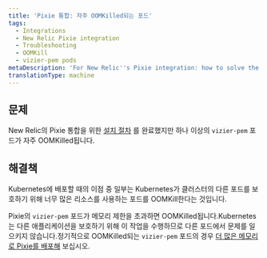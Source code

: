 ```yaml
---
title: 'Pixie 통합: 자주 OOMKilled되는 포드'
tags:
  - Integrations
  - New Relic Pixie integration
  - Troubleshooting
  - OOMKill
  - vizier-pem pods
metaDescription: 'For New Relic''s Pixie integration: how to solve the problem of vizier-pem pods being OOMKilled.'
translationType: machine
---
```


## 문제

New Relic의 Pixie 통합을 위한 [설치 절차](/docs/kubernetes-pixie/auto-telemetry-pixie/install-auto-telemetry-pixie) 를 완료했지만 하나 이상의 `vizier-pem` 포드가 자주 OOMKilled됩니다.

## 해결책

Kubernetes에 배포할 때의 이점 중 일부는 Kubernetes가 클러스터의 다른 포드를 보호하기 위해 너무 많은 리소스를 사용하는 포드를 OOMKill한다는 것입니다.

Pixie의 `vizier-pem` 포드가 메모리 제한을 초과하면 OOMKilled됩니다.Kubernetes는 다른 애플리케이션을 보호하기 위해 이 작업을 수행하므로 다른 포드에서 문제를 일으키지 않습니다.정기적으로 OOMKilled되는 `vizier-pem` 포드의 경우 [더 많은 메모리로 Pixie를 배포해](/docs/kubernetes-pixie/auto-telemetry-pixie/advanced-configuration/manage-pixie-memory#set-memory-limit) 보십시오.